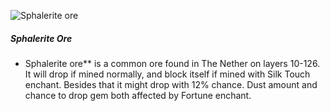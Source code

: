 ![Sphalerite ore](/mods/techreborn/sphalerite_ore.png)

##### Sphalerite Ore

- Sphalerite ore** is a common ore found in The Nether on layers
        10-126. It will drop
        <Mcitem id="techreborn:sphalerite_dust"/> if
        mined normally, and block itself if mined with Silk Touch
        enchant. Besides that it might drop
        <Mcitem id="techreborn:yellow_garnet"/> with
        12% chance. Dust amount and chance to drop gem both affected by
        Fortune enchant.
